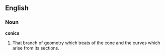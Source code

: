 ==English==

===Noun===

'''conics'''

#That branch of geometry which treats of the cone and the curves which arise from its sections.